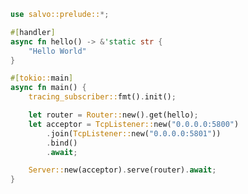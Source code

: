 
```rust  title="join-listeners/src/main.rs"
use salvo::prelude::*;

#[handler]
async fn hello() -> &'static str {
    "Hello World"
}

#[tokio::main]
async fn main() {
    tracing_subscriber::fmt().init();

    let router = Router::new().get(hello);
    let acceptor = TcpListener::new("0.0.0.0:5800")
        .join(TcpListener::new("0.0.0.0:5801"))
        .bind()
        .await;

    Server::new(acceptor).serve(router).await;
}

```